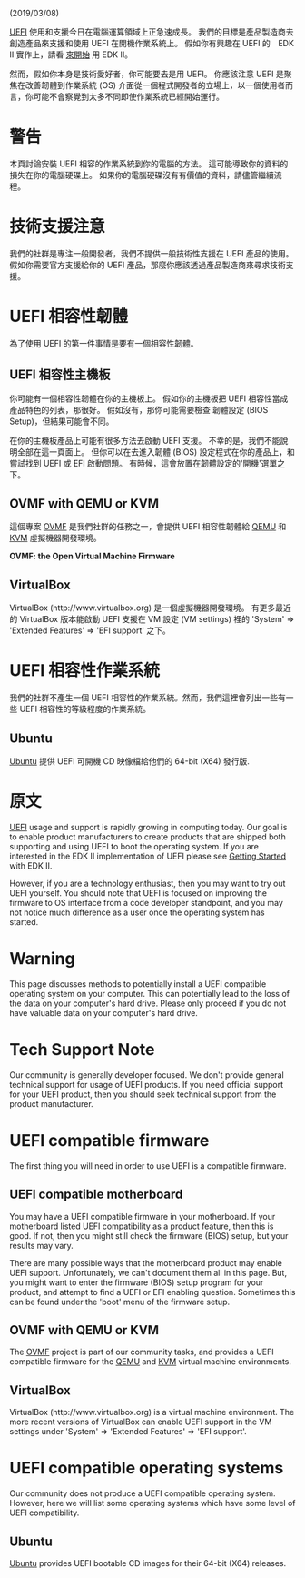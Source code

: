 <!-- [[Category:UEFI]] -->

(2019/03/08)

[[UEFI]] 使用和支援今日在電腦運算領域上正急速成長。 我們的目標是產品製造商去創造產品來支援和使用 UEFI 在開機作業系統上。
假如你有興趣在 UEFI 的　EDK II 實作上，請看 [[Getting Started | 來開始]] 用 EDK II。

然而，假如你本身是技術愛好者，你可能要去是用 UEFI。 你應該注意 UEFI 是聚焦在改善韌體到作業系統 (OS) 介面從一個程式開發者的立場上，以一個使用者而言，你可能不會察覺到太多不同即使作業系統已經開始運行。

=警告=

本頁討論安裝 UEFI 相容的作業系統到你的電腦的方法。 這可能導致你的資料的損失在你的電腦硬碟上。 如果你的電腦硬碟沒有有價值的資料，請儘管繼續流程。

=技術支援注意=
我們的社群是專注一般開發者，我們不提供一般技術性支援在 UEFI 產品的使用。 假如你需要官方支援給你的 UEFI 產品，那麼你應該透過產品製造商來尋求技術支援。

=UEFI 相容性韌體=
為了使用 UEFI 的第一件事情是要有一個相容性韌體。

==UEFI 相容性主機板==
你可能有一個相容性韌體在你的主機板上。 假如你的主機板把 UEFI 相容性當成產品特色的列表，那很好。 假如沒有，那你可能需要檢查 韌體設定 (BIOS Setup)，但結果可能會不同。

在你的主機板產品上可能有很多方法去啟動 UEFI 支援。 不幸的是，我們不能說明全部在這一頁面上。 但你可以在去進入韌體 (BIOS) 設定程式在你的產品上，和嘗試找到 UEFI 或 EFI 啟動問題。 有時候，這會放置在韌體設定的'開機'選單之下。 

==OVMF with QEMU or KVM==
這個專案 [http://www.tianocore.org/ovmf/ OVMF] 是我們社群的任務之一，會提供 UEFI 相容性韌體給 [https://en.wikipedia.org/wiki/QEMU QEMU] 和 [https://en.wikipedia.org/wiki/kernel-based_Virtual_Machine KVM] 虛擬機器開發環境。

'''OVMF: the Open Virtual Machine Firmware  '''

==VirtualBox==
VirtualBox (http://www.virtualbox.org) 是一個虛擬機器開發環境。 有更多最近的 VirtualBox 版本能啟動 UEFI 支援在 VM 設定 (VM settings) 裡的 'System' => 'Extended Features' => 'EFI support' 之下。

=UEFI 相容性作業系統=
我們的社群不產生一個 UEFI 相容性的作業系統。然而，我們這裡會列出一些有一些 UEFI 相容性的等級程度的作業系統。

==Ubuntu==
[[UEFI UBUNTU|Ubuntu]] 提供 UEFI 可開機 CD 映像檔給他們的 64-bit (X64) 發行版.

=原文=

[[UEFI]] usage and support is rapidly growing in computing today.  Our goal is to enable product manufacturers to create products that are shipped both supporting and using UEFI to boot the operating system.
If you are interested in the EDK II implementation of UEFI please see [[Getting Started]] with EDK II.

However, if you are a technology enthusiast, then you may want to try out UEFI yourself.  You should note that UEFI is focused on improving the firmware to OS interface from a code developer standpoint, and you may not notice much difference as a user once the operating system has started.

=Warning=
This page discusses methods to potentially install a UEFI compatible operating system on your computer.  This can potentially lead to the loss of the data on your computer's hard drive.  Please only proceed if you do not have valuable data on your computer's hard drive.

=Tech Support Note=
Our community is generally developer focused.  We don't provide general technical support for usage of UEFI products.  If you need official support for your UEFI product, then you should seek technical support from the product manufacturer.

=UEFI compatible firmware=
The first thing you will need in order to use UEFI is a compatible firmware.

==UEFI compatible motherboard==
You may have a UEFI compatible firmware in your motherboard.  If your motherboard listed UEFI compatibility as a product feature, then this is good.  If not, then you might still check the firmware (BIOS) setup, but your results may vary.

There are many possible ways that the motherboard product may enable UEFI support.  Unfortunately, we can't document them all in this page.  But, you might want to enter the firmware (BIOS) setup program for your product, and attempt to find a UEFI or EFI enabling question.  Sometimes this can be found under the 'boot' menu of the firmware setup.

==OVMF with QEMU or KVM==
The [http://www.tianocore.org/ovmf/ OVMF] project is part of our community tasks, and provides a UEFI compatible firmware for the [https://en.wikipedia.org/wiki/QEMU QEMU] and [https://en.wikipedia.org/wiki/Kernel-based_Virtual_Machine KVM] virtual machine environments.

==VirtualBox==
VirtualBox (http://www.virtualbox.org) is a virtual machine environment.  The more recent versions of VirtualBox can enable UEFI support in the VM settings under 'System' => 'Extended Features' => 'EFI support'.

=UEFI compatible operating systems=
Our community does not produce a UEFI compatible operating system.  However, here we will list some operating systems which have some level of UEFI compatibility.

==Ubuntu==
[[UEFI UBUNTU|Ubuntu]] provides UEFI bootable CD images for their 64-bit (X64) releases.